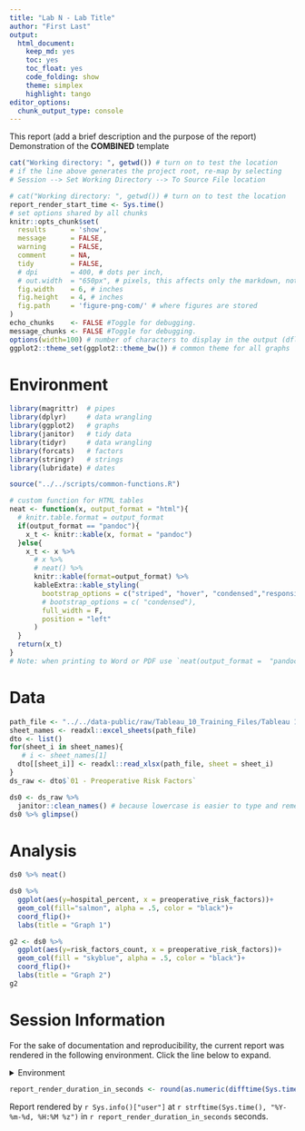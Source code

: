 ```yaml
---
title: "Lab N - Lab Title"
author: "First Last"  
output:
  html_document:
    keep_md: yes
    toc: yes
    toc_float: yes
    code_folding: show
    theme: simplex
    highlight: tango
editor_options: 
  chunk_output_type: console
---
```


This report (add a brief description and the purpose of the report)
Demonstration of the __COMBINED__ template

<!--  Set the working directory to the repository's base directory; this assumes the report is nested inside of two directories.-->
```r
cat("Working directory: ", getwd()) # turn on to test the location
# if the line above generates the project root, re-map by selecting 
# Session --> Set Working Directory --> To Source File location
```


```r
# cat("Working directory: ", getwd()) # turn on to test the location
report_render_start_time <- Sys.time()
# set options shared by all chunks
knitr::opts_chunk$set(
  results      = 'show',
  message      = FALSE,
  warning      = FALSE,
  comment      = NA,
  tidy         = FALSE,
  # dpi        = 400, # dots per inch,
  # out.width  = "650px", # pixels, this affects only the markdown, not the underlying png file.  The height will be scaled appropriately.
  fig.width    = 6, # inches
  fig.height   = 4, # inches
  fig.path     = 'figure-png-com/' # where figures are stored
)
echo_chunks    <- FALSE #Toggle for debugging.
message_chunks <- FALSE #Toggle for debugging.
options(width=100) # number of characters to display in the output (dflt = 80)
ggplot2::theme_set(ggplot2::theme_bw()) # common theme for all graphs
```

# Environment
<!-- Load 'sourced' R files.  Suppress the output when loading packages. --> 
```r
library(magrittr)  # pipes
library(dplyr)     # data wrangling
library(ggplot2)   # graphs
library(janitor)   # tidy data
library(tidyr)     # data wrangling
library(forcats)   # factors
library(stringr)   # strings
library(lubridate) # dates
```

<!-- Load the sources.  Suppress the output when loading sources. --> 
```r
source("../../scripts/common-functions.R")
```

<!-- Load any Global functions and variables declared in the R file.  Suppress the output. --> 
```r
# custom function for HTML tables
neat <- function(x, output_format = "html"){ 
  # knitr.table.format = output_format
  if(output_format == "pandoc"){
    x_t <- knitr::kable(x, format = "pandoc")
  }else{
    x_t <- x %>%
      # x %>%
      # neat() %>%
      knitr::kable(format=output_format) %>%
      kableExtra::kable_styling(
        bootstrap_options = c("striped", "hover", "condensed","responsive"),
        # bootstrap_options = c( "condensed"),
        full_width = F,
        position = "left"
      )
  } 
  return(x_t)
}
# Note: when printing to Word or PDF use `neat(output_format =  "pandoc")`
```



# Data
```r
path_file <- "../../data-public/raw/Tableau_10_Training_Files/Tableau 10 Training Practice Data.xlsx"
sheet_names <- readxl::excel_sheets(path_file)
dto <- list()
for(sheet_i in sheet_names){
   # i <- sheet_names[1]
  dto[[sheet_i]] <- readxl::read_xlsx(path_file, sheet = sheet_i)
}
ds_raw <- dto$`01 - Preoperative Risk Factors`
```

```r
ds0 <- ds_raw %>% 
  janitor::clean_names() # because lowercase is easier to type and remember
ds0 %>% glimpse()
```

# Analysis

```r
ds0 %>% neat()
```

```r
ds0 %>% 
  ggplot(aes(y=hospital_percent, x = preoperative_risk_factors))+
  geom_col(fill="salmon", alpha = .5, color = "black")+
  coord_flip()+
  labs(title = "Graph 1")
```

```r
g2 <- ds0 %>% 
  ggplot(aes(y=risk_factors_count, x = preoperative_risk_factors))+
  geom_col(fill = "skyblue", alpha = .5, color = "black")+
  coord_flip()+
  labs(title = "Graph 2")
g2
```

Session Information {#session-info}
===========================================================================

For the sake of documentation and reproducibility, the current report was rendered in the following environment.  Click the line below to expand.

<details>
  <summary>Environment <span class="glyphicon glyphicon-plus-sign"></span></summary>
```r
if( requireNamespace("devtools", quietly = TRUE) ) {
  devtools::session_info()
} else {
  sessionInfo()
}
```
</details>

```r
report_render_duration_in_seconds <- round(as.numeric(difftime(Sys.time(), report_render_start_time, units="secs")))
```

Report rendered by `r Sys.info()["user"]` at `r strftime(Sys.time(), "%Y-%m-%d, %H:%M %z")` in `r report_render_duration_in_seconds` seconds.
